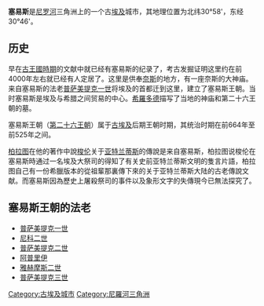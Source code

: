 {{unreferenced|time=2011-12-25}} 
{{coord|30|57|53|N|30|46|6|E|display=title}}
{{Infobox settlement
<!--See the Table at Infobox Settlement for all fields and descriptions of usage-->
<!-- Basic info  ---------------->
|name          =塞易斯
|other_name             =
|native_name            =  <!-- for cities whose native name is not in English -->
|nickname               = 
|settlement_type        =
|motto                  =
<!-- images and maps  ----------->
|image_skyline          = 
|imagesize              =
|image_caption          = Map of Sais ruins drawn by [[Jean-François_Champollion|Jean-François Champollion]] during his expedition in 1828.
|image_flag             = 
|flag_size              =
|image_seal             = 
|seal_size              =
|image_shield           = 
|shield_size            =
|image_map              = 
|mapsize                =
|map_caption            = 
|pushpin_map            = Egypt<!-- the name of a location map as per http://en.wikipedia.org/wiki/Template:Location_map -->
|pushpin_label_position =bottom
|pushpin_mapsize        =300
|pushpin_map_caption    =位置
<!-- Location ------------------>
|coordinates_region     = EG
|subdivision_type       = 國家
|subdivision_name       = {{flag|Egypt}}
|subdivision_type1      = 
|subdivision_name1      = 
|subdivision_type2      =
|subdivision_name2      = 
|subdivision_type3      =
|subdivision_name3      = 
|<!-- Politics ----------------->
|government_footnotes   =
|government_type        =
|leader_title           =
|leader_name            =
|leader_title1          =  <!-- for places with, say, both a mayor and a city manager -->
|leader_name1           =
|established_title      =  <!-- Settled -->
|established_date       = 
<!-- Area    --------------------->
|area_magnitude         = 
|unit_pref                =Imperial <!--Enter: Imperial, if Imperial (metric) is desired-->
|area_footnotes           =
|area_total_km2           = <!-- ALL fields dealing with a measurements are subject to automatic unit conversion-->
|area_land_km2            = <!--See table @ Template:Infobox Settlement for details on automatic unit conversion-->
<!-- Population   ----------------------->
|population_as_of               =
|population_footnotes           =
|population_note                =
|population_total               = 
|population_density_km2         =
|population_density_sq_mi       =
|population_metro               =
|population_density_metro_km2   =
|population_density_metro_sq_mi =
|population_blank1_title        =Ethnicities
|population_blank1              =
|population_density_blank1_km2 =   
|population_density_blank1_sq_mi =
<!-- General information  --------------->
|timezone               =[[Egypt_Standard_Time|EST]] 
|utc_offset             = +2
|timezone_DST           = +3
|utc_offset_DST         = 
|latd=30|latm=57|lats=53|latNS=N
|longd=30|longm=46|longs=6|longEW=E
|elevation_footnotes    =  <!--for references: use<ref> </ref> tags-->
|elevation_m            = 
|elevation_ft           =
<!-- Area/postal codes & others -------->
|postal_code_type       =  <!-- enter ZIP code, Postcode, Post code, Postal code... -->
|postal_code            =
|area_code              =
|blank_name             =
|blank_info             =
|blank1_name            =
|blank1_info            =
|website                = 
|footnotes              = 
}}

'''塞易斯'''是[[尼罗河|尼罗河]]三角洲上的一个古[[埃及|埃及]]城市，其地理位置为北纬30°58'，东经30°46'。

== 历史 ==
早在[[古王國時期|古王國時期]]的文献中就已经有塞易斯的纪录了，考古发掘证明这里约在前4000年左右就已经有人定居了。这里是供奉[[奈斯|奈斯]]的地方，有一座奈斯的大神庙。来自塞易斯的法老[[普萨美提克一世|普萨美提克一世]]将埃及的首都迁到这里，建立了塞易斯王朝。当时塞易斯是埃及与希腊之间贸易的中心。[[希羅多德|希羅多德]]描写了当地的神庙和第二十六王朝的墓。

塞易斯王朝（[[埃及第二十六王朝|第二十六王朝]]）属于[[古埃及|古埃及]]后期王朝时期，其统治时期在前664年至前525年之间。

[[柏拉图|柏拉图]]在他的著作中說[[梭伦|梭伦]]关于[[亚特兰蒂斯|亚特兰蒂斯]]的傳說是来自塞易斯，柏拉图说梭伦在塞易斯時通过一名埃及大祭司的得知了有关史前亚特兰蒂斯文明的隻言片語，柏拉图自己有一份希臘版本的從祖輩那裏傳下來的关于亚特兰蒂斯大陆的古老傳說文献。而塞易斯因為歷史上屠殺祭司的事件以及象形文字的失傳現今已無法探究了。

== 塞易斯王朝的法老 ==
* [[普萨美提克一世|普萨美提克一世]]
* [[尼科二世|尼科二世]]
* [[普萨美提克二世|普萨美提克二世]]
* [[阿普里伊|阿普里伊]]
* [[雅赫摩斯二世|雅赫摩斯二世]]
* [[普萨美提克三世|普萨美提克三世]]

{{DEFAULTSORT: Sais}}
[[Category:古埃及城市|Category:古埃及城市]]
[[Category:尼羅河三角洲|Category:尼羅河三角洲]]
